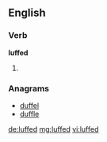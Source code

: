 ==English==

===Verb===
'''luffed'''

# {{past of|luff}}

===Anagrams===
* [[duffel#English|duffel]]
* [[duffle#English|duffle]]

[[de:luffed]]
[[mg:luffed]]
[[vi:luffed]]